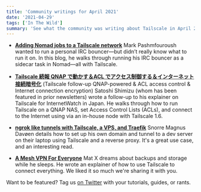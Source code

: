 ```yaml
---
title: 'Community writings for April 2021'
date: '2021-04-29'
tags: ['In The Wild']
summary: 'See what the community was writing about Tailscale in April 2021 '
---
```


<NewsletterRepublishing />

- **[Adding Nomad jobs to a Tailscale network](https://blog.markpash.me/posts/tailscale-nomad-job/)**
  Mark Pashmfouroush wanted to run a personal IRC bouncer—but didn’t really know what to run it on. In this blog, he walks through running his IRC bouncer as a sidecar task in Nomad—all with Tailscale.

- **[Tailscale 続報 QNAP で動かす＆ACL でアクセス制御する＆インターネット接続暗号化](https://internet.watch.impress.co.jp/docs/column/shimizu/1313903.html)**
  (Tailscale follow-up QNAP-powered & ACL access control & Internet connection encryption)
  Satoshi Shimizu (whom has been featured in prior newsletters) wrote a follow-up to his explainer on Tailscale for InternetWatch in Japan. He walks through how to run Tailscale on a QNAP NAS, set Access Control Lists (ACLs), and connect to the Internet using via an in-house node with Tailscale 1.6.

- **[ngrok like tunnels with Tailscale, a VPS, and Traefik](https://snorre.io/blog/2021-03-31-host-local-dev-http-server/)**
  Snorre Magnus Davøen details how to set up his own domain and tunnel to a dev server on their laptop using Tailscale and a reverse proxy. It's a great use case, and an interesting read.

- **[A Mesh VPN For Everyone](https://macvfx.blog/2021/04/15/a-mesh-vpn-for-everyone/)**
  Mat X dreams about backups and storage while he sleeps. He wrote an explainer of how to use Tailscale to connect everything. We liked it so much we're sharing it with you.

Want to be featured? Tag us [on Twitter](https://twitter.com/tailscale) with your tutorials, guides, or rants.
